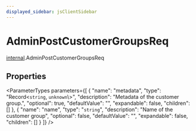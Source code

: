 ```yaml
---
displayed_sidebar: jsClientSidebar
---
```



# AdminPostCustomerGroupsReq

[internal](../../modules/internal.mdx).AdminPostCustomerGroupsReq

## Properties

<ParameterTypes parameters={[
  {
    "name": "metadata",
    "type": "Record<`string`, `unknown`\\>",
    "description": "Metadata of the customer group.",
    "optional": true,
    "defaultValue": "",
    "expandable": false,
    "children": []
  },
  {
    "name": "name",
    "type": "`string`",
    "description": "Name of the customer group",
    "optional": false,
    "defaultValue": "",
    "expandable": false,
    "children": []
  }
]} />
